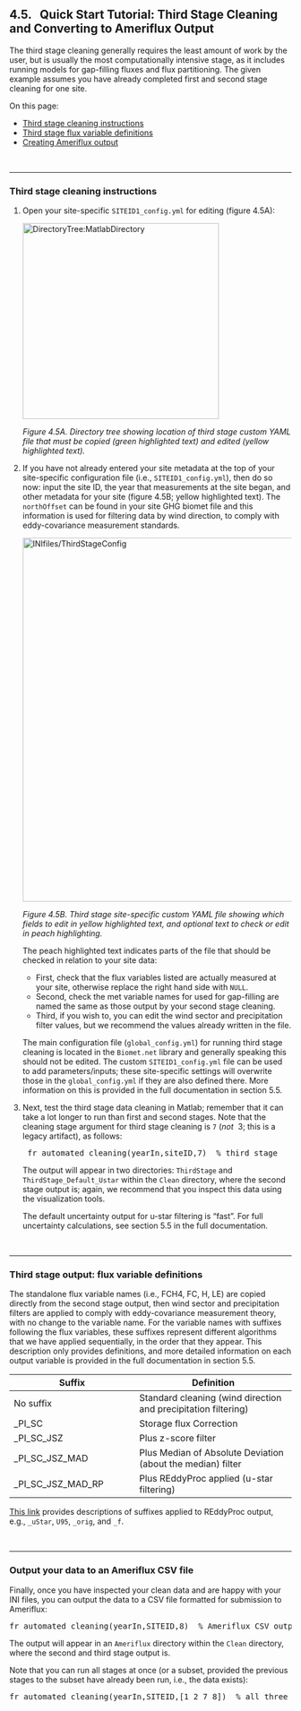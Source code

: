## 4.5. &nbsp; Quick Start Tutorial: Third Stage Cleaning and Converting to Ameriflux Output

<link rel=stylesheet href="css/style.css">

The third stage cleaning generally requires the least amount of work by the user, but is usually the most computationally intensive stage, as it includes running models for gap-filling fluxes and flux partitioning. The given example assumes you have already completed first and second stage cleaning for one site.

On this page:

- <a href="#div_id_InstructionsThirdStage">Third stage cleaning instructions</a>
- <a href="#div_id_FluxVarDefinitions">Third stage flux variable definitions</a>
- <a href="#div_id_AmerifluxOutput">Creating Ameriflux output</a>

<br>
<div id="div_id_InstructionsThirdStage">
<hr>

### Third stage cleaning instructions

1. Open your site-specific `SITEID1_config.yml` for editing (figure 4.5A):

    <img src="images/directory_trees/DirectoryTree6c_short.jpg" alt="DirectoryTree:MatlabDirectory" width="350"/>

    *Figure 4.5A. Directory tree showing location of third stage custom YAML file that must be copied (green highlighted text) and edited (yellow highlighted text).*

2. If you have not already entered your site metadata at the top of your site-specific configuration file (i.e., `SITEID1_config.yml`), then do so now: input the site ID, the year that measurements at the site began, and other metadata for your site (figure 4.5B; yellow highlighted text). The `northOffset` can be found in your site GHG biomet file and this information is used for filtering data by wind direction, to comply with eddy-covariance measurement standards.

   <img src="images/ini_files/ini_example3a.jpg" alt="INIfiles/ThirdStageConfig" width="650"/>
    
   *Figure 4.5B. Third stage site-specific custom YAML file showing which fields to edit in yellow highlighted text, and optional text to check or edit in peach highlighting.*

    The peach highlighted text indicates parts of the file that should be checked in relation to your site data:
    - First, check that the flux variables listed are actually measured at your site, otherwise replace the right hand side with `NULL`. 
    - Second, check the met variable names for used for gap-filling are named the same as those output by your second stage cleaning.
    - Third, if you wish to, you can edit the wind sector and precipitation filter values, but we recommend the values already written in the file.
    
    The main configuration file (`global_config.yml`) for running third stage cleaning is located in the `Biomet.net` library and generally speaking this should not be edited. The custom `SITEID1_config.yml` file can be used to add parameters/inputs; these site-specific settings will overwrite those in the `global_config.yml` if they are also defined there. More information on this is provided in the full documentation in section 5.5.

    <!-- Note on gap-filling FCH4: currently the predictors for all random forest models used to fill gaps are set to: `Predictors: SW_IN_1_1_1,TA_1_1_1,VPD_1_1_1`. However, for FCH4, these inputs should be changed to prioritize soil variables such as soil temperature, soil moisture, and water table depth. You can change these settings under "Optional parameters" (figure 6.7; peach highlighting). -->

   <!-- <img src="images/ini_files/ini_example3b.jpg" alt="INIfiles/ThirdStageConfigOptions" width="550"/> -->

   <!-- *Figure 6.7. Third stage site-specific custom YAML file showing where to change inputs for FCH4 random forest gap-filling.* -->

3. Next, test the third stage data cleaning in Matlab; remember that it can take a lot longer to run than first and second stages. Note that the cleaning stage argument for third stage cleaning is `7` (*not* &nbsp;3; this is a legacy artifact), as follows:
    <pre>
    fr_automated_cleaning(yearIn,siteID,7)  % third stage</pre>
    
    The output will appear in two directories: `ThirdStage` and `ThirdStage_Default_Ustar` within the `Clean` directory, where the second stage output is; again, we recommend that you inspect this data using the visualization tools. <!--Section 6.6 [XXX link] provides more details on third stage cleaning, including adding further custom configuration and output data. -->

    The default uncertainty output for u-star filtering is "fast". For full uncertainty calculations, see section 5.5 in the full documentation.

</div>

<br>
<div id="div_id_FluxVarDefinitions">
<hr>

### Third stage output: flux variable definitions

The standalone flux variable names (i.e., FCH4, FC, H, LE) are copied directly from the second stage output, then wind sector and precipitation filters are applied to comply with eddy-covariance measurement theory, with no change to the variable name. For the variable names with suffixes following the flux variables, these suffixes represent different algorithms that we have applied sequentially, in the order that they appear. This description only provides definitions, and more detailed information on each output variable is provided in the full documentation in section 5.5.

| Suffix                         | Definition                             |
| ------------------------------ | -------------------------------------- |
| No suffix                      | Standard cleaning (wind direction and precipitation filtering) | 
| _PI_SC                         | Storage flux Correction                |
| _PI_SC_JSZ                     | Plus z-score filter                         |
| _PI_SC_JSZ_MAD                 | Plus Median of Absolute Deviation (about the median) filter |
| _PI_SC_JSZ_MAD_RP              | Plus REddyProc applied (u-star filtering)  |

<a href="https://www.bgc-jena.mpg.de/5624929/Output-Format" target="_blank" rel="noopener noreferrer">This link</a> provides descriptions of suffixes applied to REddyProc output, e.g., `_uStar`, `U95`, `_orig`, and `_f`.

</div>

<br>
<div id="div_id_AmerifluxOutput">
<hr>

### Output your data to an Ameriflux CSV file

Finally, once you have inspected your clean data and are happy with your INI files, you can output the data to a CSV file formatted for submission to Ameriflux:
<pre>
fr_automated_cleaning(yearIn,SITEID,8)  % Ameriflux CSV output</pre>

The output will appear in an `Ameriflux` directory within the `Clean` directory, where the second and third stage output is.


Note that you can run all stages at once (or a subset, provided the previous stages to the subset have already been run, i.e., the data exists):
<pre>
fr_automated_cleaning(yearIn,SITEID,[1 2 7 8])  % all three stages plus Ameriflux output</pre>

</div>
